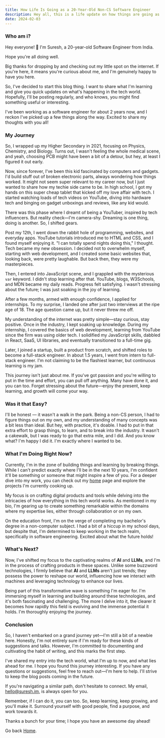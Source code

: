 ```yaml
---
title: How Life Is Going as a 20-Year-Old Non-CS Software Engineer
description: Hey all, this is a life update on how things are going as a 20-year-old non-CS software engineer. Here, I'll talk about my experiences and what I've learned so far.
date: 2024-02-03
---
```


### Who am i?

Hey everyone! 👋 I'm Suresh, a 20-year-old Software Engineer from India.

Hope you're all doing well.

Big thanks for dropping by and checking out my little spot on the internet. If you're here, it means you're curious about me, and I'm genuinely happy to have you here.

So, I've decided to start this blog thing. I want to share what I'm learning and give you quick updates on what's happening in the tech world. Hopefully, I'll be posting regularly, and who knows, you might find something useful or interesting.

I've been working as a software engineer for about 2 years now, and I reckon I've picked up a few things along the way. Excited to share my thoughts with you all!

### My Journey

So, I wrapped up my Higher Secondary in 2021, focusing on Physics, Chemistry, and Biology. Turns out, I wasn't feeling the whole medical scene, and yeah, choosing PCB might have been a bit of a detour, but hey, at least I figured it out early.

Now, since forever, I've been this kid fascinated by computers and gadgets. I'd build stuff out of broken electronic parts, always wondering how things worked. It might not seem super relevant to my career now, but I just wanted to share how my techie side came to be. In high school, I got my hands on this super cheap tablet that kicked off my love affair with tech. I started watching loads of tech videos on YouTube, diving into hardware tech and binging on gadget unboxings and reviews, like any kid would.

There was this phase where I dreamt of being a YouTuber, inspired by tech influencers. But reality check—I'm camera-shy. Dreaming is one thing, doing is another. So, I shifted gears.

Post my 12th, I went down the rabbit hole of programming, websites, and everyday apps. YouTube tutorials introduced me to HTML and CSS, and I found myself enjoying it. "I can totally spend nights doing this," I thought. Tech became my new obsession. I decided not to overwhelm myself, starting with web development, and I created some basic websites that, looking back, were pretty laughable. But back then, they were my masterpieces.

Then, I entered into JavaScript scene, and I grappled with the mysterious `var` keyword. I didn't stop learning after that. YouTube, blogs, W3Schools, and MDN became my daily reads. Progress felt satisfying. I wasn't stressing about the future; I was just soaking in the joy of learning.

After a few months, armed with enough confidence, I applied for internships. To my surprise, I landed one after just two interviews at the ripe age of 18. The age question came up, but it never threw me off.

My understanding of the internet was pretty simple—stay curious, stay positive. Once in the industry, I kept soaking up knowledge. During my internship, I covered the basics of web development, learning from YouTube since the firm was using older tech. I solidified my JavaScript skills, dabbled in React, SaaS, UI libraries, and eventually transitioned to a full-time gig.

Later, I joined a startup, built a product from scratch, and shifted roles to become a full-stack engineer. In about 1.5 years, I went from intern to full-stack engineer. I'm not claiming to be the flashiest learner, but continuous learning is my jam.

This journey isn't just about me. If you've got passion and you're willing to put in the time and effort, you can pull off anything. Many have done it, and you can too. Forget stressing about the future—enjoy the present, keep learning, and growth will come your way.

### Was it that Easy?

I'll be honest — it wasn't a walk in the park. Being a non-CS person, I had to figure things out on my own, and my understanding of many concepts was a bit less than ideal. But hey, with practice, it's doable. I had to put in that extra effort to grasp things, to learn, and to break into the industry. It wasn't a cakewalk, but I was ready to go that extra mile, and I did. And you know what? I'm happy I did it. I'm exactly where I wanted to be.

### What I'm Doing Right Now?

Currently, I'm in the zone of building things and learning by breaking things. While I can't predict exactly where I'll be in the next 10 years, I'm confident it'll be something or someone that might inspire a few of you. For a deeper dive into my work, you can check out my [home](/) page and explore the projects I'm currently cooking up.

My focus is on crafting digital products and tools while delving into the intricacies of how everything in this tech world works. As mentioned in my bio, I'm gearing up to create something remarkable within the domains where my expertise lies, either through collaboration or on my own.

On the education front, I'm on the verge of completing my bachelor's degree in a non-computer subject. I had a bit of a hiccup in my school days, but despite that, I'm determined to keep working in the tech realm, specifically in software engineering. Excited about what the future holds!

### What's Next?

Now, I've shifted my focus to the captivating realms of **AI** and **LLMs**, and I'm in the process of crafting products in these spaces. Unlike some buzzword technologies, I firmly believe that **AI** and **LLMs** aren't just trends; they possess the power to reshape our world, influencing how we interact with machines and leveraging technology to enhance our lives.

Being part of this transformative wave is something I'm eager for. I'm immersing myself in learning and building around these technologies, and it's both fascinating and challenging. The more I delve into it, the clearer it becomes how rapidly this field is evolving and the immense potential it holds. I'm thoroughly enjoying the journey.

### Conclusion

So, I haven't embarked on a grand journey yet—I'm still a bit of a newbie here. Honestly, I'm not entirely sure if I'm ready for these kinds of suggestions and talks. However, I'm committed to documenting and cultivating the habit of writing, and this marks the first step.

I've shared my entry into the tech world, what I'm up to now, and what lies ahead for me. I hope you found this journey interesting. If you have any questions or suggestions, feel free to reach out—I'm here to help. I'll strive to keep the blog posts coming in the future.

If you're navigating a similar path, don't hesitate to connect. My email, [hello@suresh.im](mailto:hello@suresh.im), is always open for you.

Remember, if I can do it, you can too. So, keep learning, keep growing, and you'll make it. Surround yourself with good people, find a purpose, and work towards it.

Thanks a bunch for your time; I hope you have an awesome day ahead!

Go back [Home](/).
